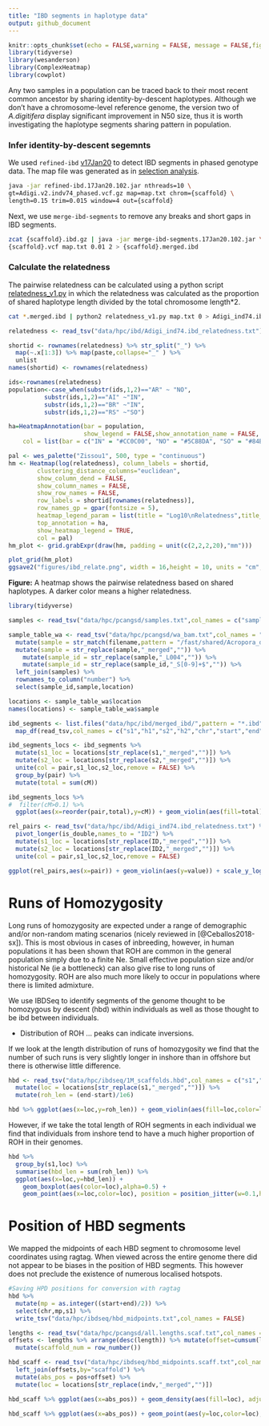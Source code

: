 ```yaml
---
title: "IBD segments in haplotype data"
output: github_document
---
```


```r
knitr::opts_chunk$set(echo = FALSE,warning = FALSE, message = FALSE,fig.retina = 2)
library(tidyverse)
library(wesanderson)
library(ComplexHeatmap)
library(cowplot)
```

Any two samples in a population can be traced back to their most recent common ancestor by sharing identity-by-descent haplotypes. Although we don't have a chromosome-level reference genome, the version two of *A.digitifera* display significant improvement in N50 size, thus it is worth investigating the haplotype segments sharing pattern in population.

### Infer identity-by-descent segemnts

We used `refined-ibd` [v17Jan20](https://faculty.washington.edu/browning/refined-ibd.html) to detect IBD segments in phased genotype data. The map file was generated as in [selection analysis](06.selection_analysis.md).

```bash
java -jar refined-ibd.17Jan20.102.jar nthreads=10 \
gt=Adigi.v2.indv74_phased.vcf.gz map=map.txt chrom={scaffold} \
length=0.15 trim=0.015 window=4 out={scaffold}
```

Next, we use `merge-ibd-segments` to remove any breaks and short gaps in IBD segments.
```bash
zcat {scaffold}.ibd.gz | java -jar merge-ibd-segments.17Jan20.102.jar \
{scaffold}.vcf map.txt 0.01 2 > {scaffold}.merged.ibd
```
### Calculate the relatedness
The pairwise relatedness can be calculated using a python script [relatedness_v1.py](http://faculty.washington.edu/sguy/ibd_relatedness.html) in which the relatedness was calculated as the proportion of shared haplotype length divided by the total chromosome length*2.
```bash
cat *.merged.ibd | python2 relatedness_v1.py map.txt 0 > Adigi_ind74.ibd_relatedness.txt
```

```r
relatedness <- read_tsv("data/hpc/ibd/Adigi_ind74.ibd_relatedness.txt") %>% column_to_rownames("ID") %>% as.matrix()

shortid <- rownames(relatedness) %>% str_split("_") %>% 
  map(~.x[1:3]) %>% map(paste,collapse="_" ) %>% 
  unlist
names(shortid) <- rownames(relatedness)

ids<-rownames(relatedness) 
population<-case_when(substr(ids,1,2)=="AR" ~ "NO",
          substr(ids,1,2)=="AI" ~"IN",
          substr(ids,1,2)=="BR" ~"IN",
          substr(ids,1,2)=="RS" ~"SO")

ha=HeatmapAnnotation(bar = population,
                     show_legend = FALSE,show_annotation_name = FALSE,
    col = list(bar = c("IN" = "#CC0C00", "NO" = "#5C88DA", "SO" = "#84BD00")))

pal <- wes_palette("Zissou1", 500, type = "continuous")
hm <- Heatmap(log(relatedness), column_labels = shortid,
        clustering_distance_columns="euclidean",
        show_column_dend = FALSE,
        show_column_names = FALSE,
        show_row_names = FALSE,
        row_labels = shortid[rownames(relatedness)],
        row_names_gp = gpar(fontsize = 5),
        heatmap_legend_param = list(title = "Log10\nRelatedness",title_gp = gpar(fontsize = 8)),
        top_annotation = ha,
        show_heatmap_legend = TRUE,
        col = pal)
hm_plot <- grid.grabExpr(draw(hm, padding = unit(c(2,2,2,20),"mm")))

plot_grid(hm_plot)
ggsave2("figures/ibd_relate.png", width = 16,height = 10, units = "cm", dpi = 300)

```

**Figure:** A heatmap shows the pairwise relatedness based on shared haplotypes. A darker color means a higher relatedness.


```r
library(tidyverse)

samples <- read_tsv("data/hpc/pcangsd/samples.txt",col_names = c("sample_id","location","mapping_rate","mean_mapping_depth","genome_cov"))

sample_table_wa <- read_tsv("data/hpc/pcangsd/wa_bam.txt",col_names = "filename") %>%
  mutate(sample = str_match(filename,pattern = "/fast/shared/Acropora_digitifera_wgs_bamfile/[A-Z]+/(.*)_aligned")[,2]) %>% 
  mutate(sample = str_replace(sample,"_merged","")) %>% 
    mutate(sample_id = str_replace(sample,"_L004","")) %>% 
    mutate(sample_id = str_replace(sample_id,"_S[0-9]+$","")) %>% 
  left_join(samples) %>% 
  rownames_to_column("number") %>% 
  select(sample_id,sample,location)

locations <- sample_table_wa$location
names(locations) <- sample_table_wa$sample

```


```r
ibd_segments <- list.files("data/hpc/ibd/merged_ibd/",pattern = "*.ibd",full.names = TRUE) %>%
  map_df(read_tsv,col_names = c("s1","h1","s2","h2","chr","start","end","LOD","cM"),col_types=cols())

ibd_segments_locs <- ibd_segments %>% 
  mutate(s1_loc = locations[str_replace(s1,"_merged","")]) %>% 
  mutate(s2_loc = locations[str_replace(s2,"_merged","")]) %>% 
  unite(col = pair,s1_loc,s2_loc,remove = FALSE) %>% 
  group_by(pair) %>% 
  mutate(total = sum(cM))
```

```r
ibd_segments_locs %>%  
#  filter(cM>0.1) %>% 
  ggplot(aes(x=reorder(pair,total),y=cM)) + geom_violin(aes(fill=total)) + coord_flip()
```


```r
rel_pairs <- read_tsv("data/hpc/ibd/Adigi_ind74.ibd_relatedness.txt") %>% 
  pivot_longer(is_double,names_to = "ID2") %>% 
  mutate(s1_loc = locations[str_replace(ID,"_merged","")]) %>% 
  mutate(s2_loc = locations[str_replace(ID2,"_merged","")]) %>% 
  unite(col = pair,s1_loc,s2_loc,remove = FALSE)

ggplot(rel_pairs,aes(x=pair)) + geom_violin(aes(y=value)) + scale_y_log10() + coord_flip()

```


# Runs of Homozygosity

Long runs of homozygosity are expected under a range of demographic and/or non-random mating scenarios (nicely reviewed in [@Ceballos2018-sx]).  This is most obvious in cases of inbreeding, however, in human populations it has been shown that ROH are common in the general population simply due to a finite Ne.  Small effective population size and/or historical Ne (ie a bottleneck) can also give rise to long runs of homozygosity. ROH are also much more likely to occur in populations where there is limited admixture. 

We use IBDSeq to identify segments of the genome thought to be homozygous by descent (hbd) within individuals as well as those thought to be ibd between individuals. 

- Distribution of ROH ... peaks can indicate inversions.

If we look at the length distribution of runs of homozygosity we find that the number of such runs is very slightly longer in inshore than in offshore but there is otherwise little difference. 

```r
hbd <- read_tsv("data/hpc/ibdseq/1M_scaffolds.hbd",col_names = c("s1","h1","s2","h2","chr","start","end","LOD")) %>% 
  mutate(loc = locations[str_replace(s1,"_merged","")]) %>% 
  mutate(roh_len = (end-start)/1e6)

hbd %>% ggplot(aes(x=loc,y=roh_len)) + geom_violin(aes(fill=loc,color=loc))
```

However, if we take the total length of ROH segments in each individual we find that individuals from inshore tend to have a much higher proportion of ROH in their genomes. 

```r
hbd %>% 
  group_by(s1,loc) %>% 
  summarise(hbd_len = sum(roh_len)) %>% 
  ggplot(aes(x=loc,y=hbd_len)) + 
    geom_boxplot(aes(color=loc),alpha=0.5) +
    geom_point(aes(x=loc,color=loc), position = position_jitter(w=0.1,h=0))
```
# Position of HBD segments

We mapped the midpoints of each HBD segment to chromosome level coordinates using ragtag.  When viewed across the entire genome there did not appear to be biases in the position of HBD segments.  This however does not preclude the existence of numerous localised hotspots.

```r
#Saving HPD positions for conversion with ragtag
hbd %>% 
  mutate(mp = as.integer((start+end)/2)) %>% 
  select(chr,mp,s1) %>% 
  write_tsv("data/hpc/ibdseq/hbd_midpoints.txt",col_names = FALSE)


```

```r
lengths <- read_tsv("data/hpc/pcangsd/all.lengths.scaf.txt",col_names = c("scaffold","length"))
offsets <- lengths %>% arrange(desc(length)) %>% mutate(offset=cumsum(length)-length) %>% 
  mutate(scaffold_num = row_number())

hbd_scaff <- read_tsv("data/hpc/ibdseq/hbd_midpoints.scaff.txt",col_names = c("scaffold","pos","indv")) %>% 
  left_join(offsets,by="scaffold") %>% 
  mutate(abs_pos = pos+offset) %>% 
  mutate(loc = locations[str_replace(indv,"_merged","")])


```
```r
hbd_scaff %>% ggplot(aes(x=abs_pos)) + geom_density(aes(fill=loc), adjust=0.01) + facet_wrap(~loc)
```
```r
hbd_scaff %>% ggplot(aes(x=abs_pos)) + geom_point(aes(y=loc,color=loc), position = position_jitter(width=0,height = 0.4),size=0.2)
```







